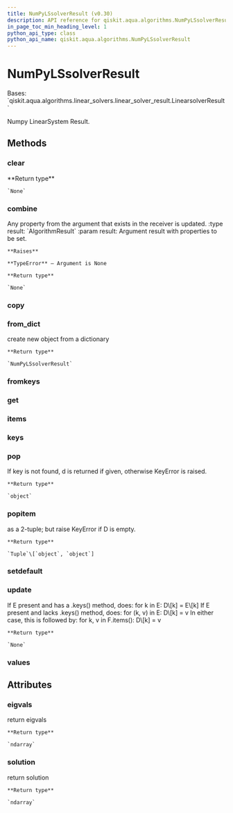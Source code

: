 ```yaml
---
title: NumPyLSsolverResult (v0.30)
description: API reference for qiskit.aqua.algorithms.NumPyLSsolverResult in qiskit v0.30
in_page_toc_min_heading_level: 1
python_api_type: class
python_api_name: qiskit.aqua.algorithms.NumPyLSsolverResult
---
```


# NumPyLSsolverResult

<Class id="qiskit.aqua.algorithms.NumPyLSsolverResult" isDedicatedPage={true} github="https://github.com/qiskit-community/qiskit-aqua/tree/stable/0.9/qiskit/aqua/algorithms/linear_solvers/numpy_ls_solver.py" signature="NumPyLSsolverResult(a_dict=None)" modifiers="class">
  Bases: `qiskit.aqua.algorithms.linear_solvers.linear_solver_result.LinearsolverResult`

  Numpy LinearSystem Result.

  ## Methods

  <span id="qiskit-aqua-algorithms-numpylssolverresult-clear" />

  ### clear

  <Function id="qiskit.aqua.algorithms.NumPyLSsolverResult.clear" signature="NumPyLSsolverResult.clear()">
    **Return type**

    `None`
  </Function>

  <span id="qiskit-aqua-algorithms-numpylssolverresult-combine" />

  ### combine

  <Function id="qiskit.aqua.algorithms.NumPyLSsolverResult.combine" signature="NumPyLSsolverResult.combine(result)">
    Any property from the argument that exists in the receiver is updated. :type result: `AlgorithmResult` :param result: Argument result with properties to be set.

    **Raises**

    **TypeError** – Argument is None

    **Return type**

    `None`
  </Function>

  <span id="qiskit-aqua-algorithms-numpylssolverresult-copy" />

  ### copy

  <Function id="qiskit.aqua.algorithms.NumPyLSsolverResult.copy" signature="NumPyLSsolverResult.copy()" />

  <span id="qiskit-aqua-algorithms-numpylssolverresult-from-dict" />

  ### from\_dict

  <Function id="qiskit.aqua.algorithms.NumPyLSsolverResult.from_dict" signature="NumPyLSsolverResult.from_dict(a_dict)" modifiers="static">
    create new object from a dictionary

    **Return type**

    `NumPyLSsolverResult`
  </Function>

  <span id="qiskit-aqua-algorithms-numpylssolverresult-fromkeys" />

  ### fromkeys

  <Function id="qiskit.aqua.algorithms.NumPyLSsolverResult.fromkeys" signature="NumPyLSsolverResult.fromkeys(iterable, value=None)" modifiers="classmethod" />

  <span id="qiskit-aqua-algorithms-numpylssolverresult-get" />

  ### get

  <Function id="qiskit.aqua.algorithms.NumPyLSsolverResult.get" signature="NumPyLSsolverResult.get(k[, d]) → D[k] if k in D, else d. d defaults to None." />

  <span id="qiskit-aqua-algorithms-numpylssolverresult-items" />

  ### items

  <Function id="qiskit.aqua.algorithms.NumPyLSsolverResult.items" signature="NumPyLSsolverResult.items() → a set-like object providing a view on D’s items" />

  <span id="qiskit-aqua-algorithms-numpylssolverresult-keys" />

  ### keys

  <Function id="qiskit.aqua.algorithms.NumPyLSsolverResult.keys" signature="NumPyLSsolverResult.keys() → a set-like object providing a view on D’s keys" />

  <span id="qiskit-aqua-algorithms-numpylssolverresult-pop" />

  ### pop

  <Function id="qiskit.aqua.algorithms.NumPyLSsolverResult.pop" signature="NumPyLSsolverResult.pop(key, default=None)">
    If key is not found, d is returned if given, otherwise KeyError is raised.

    **Return type**

    `object`
  </Function>

  <span id="qiskit-aqua-algorithms-numpylssolverresult-popitem" />

  ### popitem

  <Function id="qiskit.aqua.algorithms.NumPyLSsolverResult.popitem" signature="NumPyLSsolverResult.popitem()">
    as a 2-tuple; but raise KeyError if D is empty.

    **Return type**

    `Tuple`\[`object`, `object`]
  </Function>

  <span id="qiskit-aqua-algorithms-numpylssolverresult-setdefault" />

  ### setdefault

  <Function id="qiskit.aqua.algorithms.NumPyLSsolverResult.setdefault" signature="NumPyLSsolverResult.setdefault(k[, d]) → D.get(k,d), also set D[k]=d if k not in D" />

  <span id="qiskit-aqua-algorithms-numpylssolverresult-update" />

  ### update

  <Function id="qiskit.aqua.algorithms.NumPyLSsolverResult.update" signature="NumPyLSsolverResult.update(*args, **kwargs)">
    If E present and has a .keys() method, does: for k in E: D\[k] = E\[k] If E present and lacks .keys() method, does: for (k, v) in E: D\[k] = v In either case, this is followed by: for k, v in F.items(): D\[k] = v

    **Return type**

    `None`
  </Function>

  <span id="qiskit-aqua-algorithms-numpylssolverresult-values" />

  ### values

  <Function id="qiskit.aqua.algorithms.NumPyLSsolverResult.values" signature="NumPyLSsolverResult.values() → an object providing a view on D’s values" />

  ## Attributes

  ### eigvals

  <Attribute id="qiskit.aqua.algorithms.NumPyLSsolverResult.eigvals">
    return eigvals

    **Return type**

    `ndarray`
  </Attribute>

  ### solution

  <Attribute id="qiskit.aqua.algorithms.NumPyLSsolverResult.solution">
    return solution

    **Return type**

    `ndarray`
  </Attribute>
</Class>

